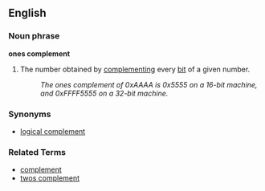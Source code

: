 ==English==

===Noun phrase===
'''ones complement'''

# {{computing}} The number obtained by [[complement]]ing every [[bit]] of a given number.
#: ''The ones complement of 0xAAAA is 0x5555 on a 16-bit machine, and 0xFFFF5555 on a 32-bit machine.''

===Synonyms===
* [[logical complement]]

===Related Terms===
* [[complement]]
* [[twos complement]]
